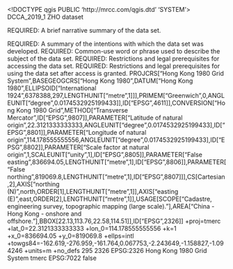 <!DOCTYPE qgis PUBLIC 'http://mrcc.com/qgis.dtd' 'SYSTEM'>
<qgis version="3.20.1-Odense">
  <identifier>DCCA_2019_1</identifier>
  <parentidentifier></parentidentifier>
  <language>ZHO</language>
  <type>dataset</type>
  <title>DCCA_2019_1</title>
  <abstract>REQUIRED: A brief narrative summary of the data set.

REQUIRED: A summary of the intentions with which the data set was developed.</abstract>
  <keywords vocabulary="gmd:topicCategory">
    <keyword>REQUIRED: Common-use word or phrase used to describe the subject of the data set.</keyword>
  </keywords>
  <links>
    <link url="file://\\pc31\D_Mapping\Sections\Map1\DC2011\DC2015_Approved.gdb" mimeType="" size="" name="File Geodatabase Feature Class" type="Local Area Network" format="" description=""/>
  </links>
  <fees></fees>
  <constraints type="Access">REQUIRED: Restrictions and legal prerequisites for accessing the data set.</constraints>
  <rights>REQUIRED: Restrictions and legal prerequisites for using the data set after access is granted.</rights>
  <encoding></encoding>
  <crs>
    <spatialrefsys>
      <wkt>PROJCRS["Hong Kong 1980 Grid System",BASEGEOGCRS["Hong Kong 1980",DATUM["Hong Kong 1980",ELLIPSOID["International 1924",6378388,297,LENGTHUNIT["metre",1]]],PRIMEM["Greenwich",0,ANGLEUNIT["degree",0.0174532925199433]],ID["EPSG",4611]],CONVERSION["Hong Kong 1980 Grid",METHOD["Transverse Mercator",ID["EPSG",9807]],PARAMETER["Latitude of natural origin",22.3121333333333,ANGLEUNIT["degree",0.0174532925199433],ID["EPSG",8801]],PARAMETER["Longitude of natural origin",114.178555555556,ANGLEUNIT["degree",0.0174532925199433],ID["EPSG",8802]],PARAMETER["Scale factor at natural origin",1,SCALEUNIT["unity",1],ID["EPSG",8805]],PARAMETER["False easting",836694.05,LENGTHUNIT["metre",1],ID["EPSG",8806]],PARAMETER["False northing",819069.8,LENGTHUNIT["metre",1],ID["EPSG",8807]]],CS[Cartesian,2],AXIS["northing (N)",north,ORDER[1],LENGTHUNIT["metre",1]],AXIS["easting (E)",east,ORDER[2],LENGTHUNIT["metre",1]],USAGE[SCOPE["Cadastre, engineering survey, topographic mapping (large scale)."],AREA["China - Hong Kong - onshore and offshore."],BBOX[22.13,113.76,22.58,114.51]],ID["EPSG",2326]]</wkt>
      <proj4>+proj=tmerc +lat_0=22.3121333333333 +lon_0=114.178555555556 +k=1 +x_0=836694.05 +y_0=819069.8 +ellps=intl +towgs84=-162.619,-276.959,-161.764,0.067753,-2.243649,-1.158827,-1.094246 +units=m +no_defs</proj4>
      <srsid>295</srsid>
      <srid>2326</srid>
      <authid>EPSG:2326</authid>
      <description>Hong Kong 1980 Grid System</description>
      <projectionacronym>tmerc</projectionacronym>
      <ellipsoidacronym>EPSG:7022</ellipsoidacronym>
      <geographicflag>false</geographicflag>
    </spatialrefsys>
  </crs>
  <extent>
    <spatial maxz="0" miny="799837" minz="0" maxx="869854" crs="EPSG:2326" minx="799186.83900000003632158" dimensions="2" maxy="847618"/>
  </extent>
</qgis>
